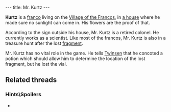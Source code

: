 ---
title: Mr. Kurtz
---

{{twinsunica import}}{{Infobox Character
 |image=Kurtz.png
 |race=franco
 |gender=male
 |size=average
 |age=adult
 |magical=no
 |lba1=
 |lba2=yes
 |occupation=
 |requires=
 |amount=
 |fam1=
 |fam2=
 |planet=
 |island=
 |building=
}}

'''Kurtz''' is a [[franco]] living on the [[Village of the Francos]], in [[Mr. Kurtz's house|a house]] where he made sure no sunlight can come in. His flowers are the proof of that.

According to the sign outside his house, Mr. Kurtz is a retired colonel. He currently works as a scientist. Like most of the francos, Mr. Kurtz is also in a treasure hunt after the lost [[Francos fragment|fragment]].

Mr. Kurtz has no vital role in the game. He tells [[Twinsen]] that he concoted a potion which should allow him to determine the location of the lost fragment, but he lost the vial.

==Related threads==
===Hints\Spoilers===
* {{thread|id=1413|title=Unsolved mysteries}}

<!-- remove these category links when they're all automated by categorizers...
[[Category:Francos]]
[[Category:Male characters]]
[[Category:Average characters]]
[[Category:Adult characters]]
[[Category:Francos Island inhabitants]] -->
